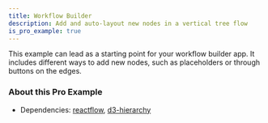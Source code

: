 ```yaml
---
title: Workflow Builder
description: Add and auto-layout new nodes in a vertical tree flow
is_pro_example: true
---
```



<ExampleLayout>
This example can lead as a starting point for your workflow builder app. It includes different ways to add new nodes, such as placeholders or through buttons on the edges.

<ProExampleViewer slug="workflow-builder" />

### About this Pro Example

- Dependencies: [reactflow](https://www.npmjs.com/package/reactflow), [d3-hierarchy](https://www.npmjs.com/package/d3-hierarchy)

</ExampleLayout>
<RemoteCodeViewer
  source={`${process.env.NEXT_PUBLIC_EXAMPLES_URL}/examples/layout/workflow-builder/source.json`}
  preview={`${process.env.NEXT_PUBLIC_EXAMPLES_URL}/examples/layout/workflow-builder/index.html`}
  framework="react"
/>